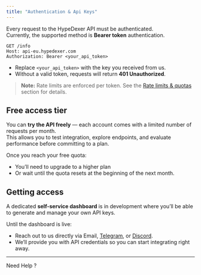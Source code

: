 ```yaml
---
title: "Authentication & Api Keys"
---
```


Every request to the HypeDexer API must be authenticated.\
Currently, the supported method is **Bearer token** authentication.

```
GET /info
Host: api-eu.hypedexer.com
Authorization: Bearer <your_api_token>
```

- Replace `<your_api_token>` with the key you received from us.
- Without a valid token, requests will return **401 Unauthorized**.

> **Note:** Rate limits are enforced per token. See the [Rate limits & quotas](/guides/rate-limits-and-quotas) section for details.

## Free access tier

You can **try the API freely** — each account comes with a limited number of requests per month.\
This allows you to test integration, explore endpoints, and evaluate performance before committing to a plan.

Once you reach your free quota:

- You’ll need to upgrade to a higher plan
- Or wait until the quota resets at the beginning of the next month.

## Getting access

A dedicated **self-service dashboard** is in development where you’ll be able to generate and manage your own API keys.

Until the dashboard is live:

- Reach out to us directly via Email, [Telegram](https://t.me/hypedexer), or [Discord](https://discord.com/invite/cbKncMeZ52).
- We’ll provide you with API credentials so you can start integrating right away.

---
Need Help ?

<Columns cols={2}>
  <Card title="Telegram" icon="telegram" href="https://t.me/hypedexer">
    
  </Card>
  <Card title="Discord" icon="discord" href="https://discord.com/invite/cbKncMeZ52">
    
  </Card>
  <Card title="Email" icon="envelope" href="mailto:contact@hypedexer.com">
    
  </Card>
  <Card title="Twitter" icon="twitter" href="https://x.com/hypedexer">
    
  </Card>
</Columns>
